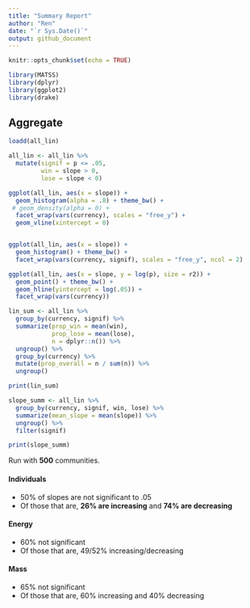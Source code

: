 ```yaml
---
title: "Summary Report"
author: "Ren"
date: "`r Sys.Date()`"
output: github_document
---
```


```r
knitr::opts_chunk$set(echo = TRUE)

library(MATSS)
library(dplyr)
library(ggplot2)
library(drake)
```

## Aggregate

```r

loadd(all_lin)

```

```r

all_lin <- all_lin %>%
  mutate(signif = p <= .05,
         win = slope > 0,
         lose = slope < 0)

ggplot(all_lin, aes(x = slope)) +
  geom_histogram(alpha = .8) + theme_bw() + 
 # geom_density(alpha = 0) +
  facet_wrap(vars(currency), scales = "free_y") +
  geom_vline(xintercept = 0)


ggplot(all_lin, aes(x = slope)) +
  geom_histogram() + theme_bw() + 
  facet_wrap(vars(currency, signif), scales = "free_y", ncol = 2) 

ggplot(all_lin, aes(x = slope, y = log(p), size = r2)) +
  geom_point() + theme_bw() +
  geom_hline(yintercept = log(.05)) +
  facet_wrap(vars(currency))
```

```r
lin_sum <- all_lin %>%
  group_by(currency, signif) %>%
  summarize(prop_win = mean(win),
            prop_lose = mean(lose),
            n = dplyr::n()) %>%
  ungroup() %>%
  group_by(currency) %>%
  mutate(prop_overall = n / sum(n)) %>%
  ungroup()

print(lin_sum)

slope_summ <- all_lin %>%
  group_by(currency, signif, win, lose) %>%
  summarize(mean_slope = mean(slope)) %>%
  ungroup() %>%
  filter(signif)

print(slope_summ)
```

Run with **500** communities.

#### Individuals

- 50% of slopes are not significant to .05
- Of those that are, **26% are increasing** and **74% are decreasing**

#### Energy

- 60% not significant
- Of those that are, 49/52% increasing/decreasing

#### Mass

- 65% not significant
- Of those that are, 60% increasing and 40% decreasing
